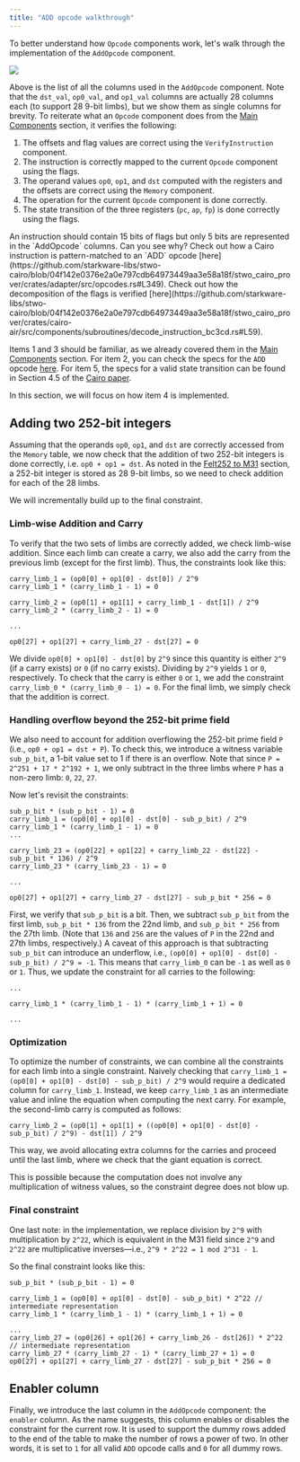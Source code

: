 ```yaml
---
title: "ADD opcode walkthrough"
---
```


To better understand how `Opcode` components work, let's walk through the implementation of the `AddOpcode` component.

<Frame caption="Figure 1: The AddOpcode columns">
  <img src="/learn/s-two/cairo-air/add-opcode/add-opcode-columns.png" />
</Frame>

Above is the list of all the columns used in the `AddOpcode` component. Note that the `dst_val`, `op0_val`, and `op1_val` columns are actually 28 columns each (to support 28 9-bit limbs), but we show them as single columns for brevity.
To reiterate what an `Opcode` component does from the [Main Components](/learn/s-two/cairo-air/main-components#3-opcode-component) section, it verifies the following:

1. The offsets and flag values are correct using the `VerifyInstruction` component.
2. The instruction is correctly mapped to the current `Opcode` component using the flags.
3. The operand values `op0`, `op1`, and `dst` computed with the registers and the offsets are correct using the `Memory` component.
4. The operation for the current `Opcode` component is done correctly.
5. The state transition of the three registers (`pc`, `ap`, `fp`) is done correctly using the flags.

<Tip>
An instruction should contain 15 bits of flags but only 5 bits are represented in the `AddOpcode` columns. Can you see why?

<Accordion title="Hint #1">
Check out how a Cairo instruction is pattern-matched to an `ADD` opcode [here](https://github.com/starkware-libs/stwo-cairo/blob/04f142e0376e2a0e797cdb64973449aa3e58a18f/stwo_cairo_prover/crates/adapter/src/opcodes.rs#L349).
</Accordion>
<Accordion title="Hint #2">
Check out how the decomposition of the flags is verified [here](https://github.com/starkware-libs/stwo-cairo/blob/04f142e0376e2a0e797cdb64973449aa3e58a18f/stwo_cairo_prover/crates/cairo-air/src/components/subroutines/decode_instruction_bc3cd.rs#L59).
</Accordion>

</Tip>

Items 1 and 3 should be familiar, as we already covered them in the [Main Components](/learn/s-two/cairo-air/main-components#3-opcode-component) section. For item 2, you can check the specs for the `ADD` opcode [here](https://github.com/starkware-libs/stwo-cairo/blob/04f142e0376e2a0e797cdb64973449aa3e58a18f/stwo_cairo_prover/crates/adapter/src/opcodes.rs#L349). For item 5, the specs for a valid state transition can be found in Section 4.5 of the [Cairo paper](https://eprint.iacr.org/2021/1063.pdf).

In this section, we will focus on how item 4 is implemented.
## Adding two 252-bit integers

Assuming that the operands `op0`, `op1`, and `dst` are correctly accessed from the `Memory` table, we now check that the addition of two 252-bit integers is done correctly, i.e. `op0 + op1 = dst`. As noted in the [Felt252 to M31](/learn/s-two/cairo-air/basic-building-blocks#felt252-to-m31) section, a 252-bit integer is stored as 28 9-bit limbs, so we need to check addition for each of the 28 limbs.

We will incrementally build up to the final constraint.
### Limb-wise Addition and Carry

To verify that the two sets of limbs are correctly added, we check limb-wise addition. Since each limb can create a carry, we also add the carry from the previous limb (except for the first limb). Thus, the constraints look like this:

```
carry_limb_1 = (op0[0] + op1[0] - dst[0]) / 2^9
carry_limb_1 * (carry_limb_1 - 1) = 0

carry_limb_2 = (op0[1] + op1[1] + carry_limb_1 - dst[1]) / 2^9
carry_limb_2 * (carry_limb_2 - 1) = 0

...

op0[27] + op1[27] + carry_limb_27 - dst[27] = 0
```

We divide `op0[0] + op1[0] - dst[0]` by `2^9` since this quantity is either `2^9` (if a carry exists) or `0` (if no carry exists). Dividing by `2^9` yields `1` or `0`, respectively. To check that the carry is either `0` or `1`, we add the constraint `carry_limb_0 * (carry_limb_0 - 1) = 0`. For the final limb, we simply check that the addition is correct.
### Handling overflow beyond the 252-bit prime field

We also need to account for addition overflowing the 252-bit prime field `P` (i.e., `op0 + op1 = dst + P`). To check this, we introduce a witness variable `sub_p_bit`, a 1-bit value set to 1 if there is an overflow. Note that since `P = 2^251 + 17 * 2^192 + 1`, we only subtract in the three limbs where `P` has a non-zero limb: `0`, `22`, `27`.

Now let's revisit the constraints:
```
sub_p_bit * (sub_p_bit - 1) = 0
carry_limb_1 = (op0[0] + op1[0] - dst[0] - sub_p_bit) / 2^9
carry_limb_1 * (carry_limb_1 - 1) = 0
...

carry_limb_23 = (op0[22] + op1[22] + carry_limb_22 - dst[22] - sub_p_bit * 136) / 2^9
carry_limb_23 * (carry_limb_23 - 1) = 0

...

op0[27] + op1[27] + carry_limb_27 - dst[27] - sub_p_bit * 256 = 0
```

First, we verify that `sub_p_bit` is a bit. Then, we subtract `sub_p_bit` from the first limb, `sub_p_bit * 136` from the 22nd limb, and `sub_p_bit * 256` from the 27th limb. (Note that `136` and `256` are the values of `P` in the 22nd and 27th limbs, respectively.)
A caveat of this approach is that subtracting `sub_p_bit` can introduce an underflow, i.e., `(op0[0] + op1[0] - dst[0] - sub_p_bit) / 2^9 = -1`. This means that `carry_limb_0` can be `-1` as well as `0` or `1`. Thus, we update the constraint for all carries to the following:

```
...

carry_limb_1 * (carry_limb_1 - 1) * (carry_limb_1 + 1) = 0

...
```

### Optimization
To optimize the number of constraints, we can combine all the constraints for each limb into a single constraint. Naively checking that `carry_limb_1 = (op0[0] + op1[0] - dst[0] - sub_p_bit) / 2^9` would require a dedicated column for `carry_limb_1`. Instead, we keep `carry_limb_1` as an intermediate value and inline the equation when computing the next carry. For example, the second-limb carry is computed as follows:

```
carry_limb_2 = (op0[1] + op1[1] + ((op0[0] + op1[0] - dst[0] - sub_p_bit) / 2^9) - dst[1]) / 2^9
```
This way, we avoid allocating extra columns for the carries and proceed until the last limb, where we check that the giant equation is correct.

This is possible because the computation does not involve any multiplication of witness values, so the constraint degree does not blow up.

### Final constraint
One last note: in the implementation, we replace division by `2^9` with multiplication by `2^22`, which is equivalent in the M31 field since `2^9` and `2^22` are multiplicative inverses—i.e., `2^9 * 2^22 = 1 mod 2^31 - 1`.

So the final constraint looks like this:

```
sub_p_bit * (sub_p_bit - 1) = 0

carry_limb_1 = (op0[0] + op1[0] - dst[0] - sub_p_bit) * 2^22 // intermediate representation
carry_limb_1 * (carry_limb_1 - 1) * (carry_limb_1 + 1) = 0

...
carry_limb_27 = (op0[26] + op1[26] + carry_limb_26 - dst[26]) * 2^22 // intermediate representation
carry_limb_27 * (carry_limb_27 - 1) * (carry_limb_27 + 1) = 0
op0[27] + op1[27] + carry_limb_27 - dst[27] - sub_p_bit * 256 = 0
```
## Enabler column

Finally, we introduce the last column in the `AddOpcode` component: the `enabler` column.
As the name suggests, this column enables or disables the constraint for the current row.
It is used to support the dummy rows added to the end of the table to make the number of rows a power of two.
In other words, it is set to `1` for all valid `ADD` opcode calls and `0` for all dummy rows.

